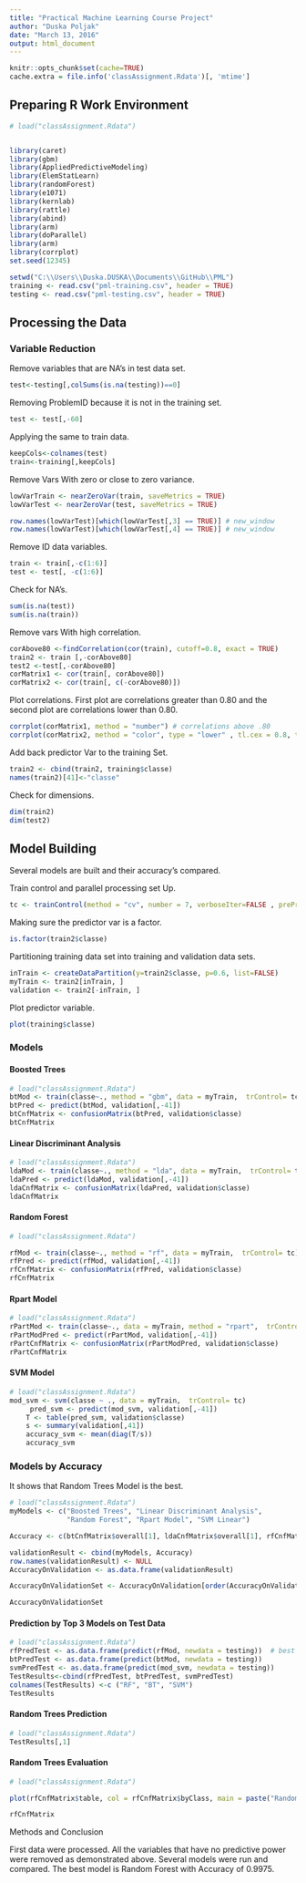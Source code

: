 ```yaml
---
title: "Practical Machine Learning Course Project"
author: "Duska Poljak"
date: "March 13, 2016"
output: html_document
---
```


```r
knitr::opts_chunk$set(cache=TRUE)
cache.extra = file.info('classAssignment.Rdata')[, 'mtime']
```

## Preparing R Work Environment 

```r
# load("classAssignment.Rdata")


library(caret)
library(gbm)
library(AppliedPredictiveModeling)
library(ElemStatLearn)
library(randomForest)
library(e1071)
library(kernlab)
library(rattle)
library(abind)
library(arm)
library(doParallel)
library(arm)
library(corrplot)
set.seed(12345)

setwd("C:\\Users\\Duska.DUSKA\\Documents\\GitHub\\PML")
training <- read.csv("pml-training.csv", header = TRUE)
testing <- read.csv("pml-testing.csv", header = TRUE)

```

## Processing the Data
### Variable Reduction 
Remove variables that are NA's in test data set. 
```r
test<-testing[,colSums(is.na(testing))==0]
```
 
Removing  ProblemID because it is not in the training set. 
```r
test <- test[,-60]
```
Applying the same to train data. 
```r
keepCols<-colnames(test)
train<-training[,keepCols]
```

Remove Vars With zero or close to zero variance.
```r
lowVarTrain <- nearZeroVar(train, saveMetrics = TRUE)  
lowVarTest <- nearZeroVar(test, saveMetrics = TRUE) 

row.names(lowVarTest)[which(lowVarTest[,3] == TRUE)] # new_window
row.names(lowVarTest)[which(lowVarTest[,4] == TRUE)] # new_window
```
Remove ID data variables. 
```r
train <- train[,-c(1:6)]
test <- test[, -c(1:6)]
```
Check for NA's. 
```r
sum(is.na(test)) 
sum(is.na(train)) 
```
Remove vars With high correlation. 
```r
corAbove80 <-findCorrelation(cor(train), cutoff=0.8, exact = TRUE)
train2 <- train [,-corAbove80]
test2 <-test[,-corAbove80]
corMatrix1 <- cor(train[, corAbove80])
corMatrix2 <- cor(train[, c(-corAbove80)])
```
Plot correlations. First plot are correlations greater than 0.80 and the second plot are correlations lower than 0.80.
```r
corrplot(corMatrix1, method = "number") # correlations above .80
corrplot(corMatrix2, method = "color", type = "lower" , tl.cex = 0.8, tl.col = rgb(0, 0, 0))
```

Add back predictor Var to the training Set. 
```r
train2 <- cbind(train2, training$classe)
names(train2)[41]<-"classe"
```
Check for dimensions. 
```r
dim(train2)
dim(test2)
```

## Model Building 

Several models are built and their accuracy's compared.

Train control and parallel processing set Up.
```r
tc <- trainControl(method = "cv", number = 7, verboseIter=FALSE , preProcOptions="pca", allowParallel=TRUE)

```
Making sure the predictor var is a factor. 
``` r
is.factor(train2$classe)
```
Partitioning training data set into training and validation data sets. 
```r
inTrain <- createDataPartition(y=train2$classe, p=0.6, list=FALSE)
myTrain <- train2[inTrain, ] 
validation <- train2[-inTrain, ]

```
Plot predictor variable. 
```r
plot(training$classe)
```

### Models 
#### Boosted Trees
```r
# load("classAssignment.Rdata")
btMod <- train(classe~., method = "gbm", data = myTrain,  trControl= tc)
btPred <- predict(btMod, validation[,-41])
btCnfMatrix <- confusionMatrix(btPred, validation$classe)
btCnfMatrix
```

#### Linear Discriminant Analysis
```r
# load("classAssignment.Rdata")
ldaMod <- train(classe~., method = "lda", data = myTrain,  trControl= tc)
ldaPred <- predict(ldaMod, validation[,-41])
ldaCnfMatrix <- confusionMatrix(ldaPred, validation$classe)
ldaCnfMatrix
```

#### Random Forest 
``` r
# load("classAssignment.Rdata")

rfMod <- train(classe~., method = "rf", data = myTrain,  trControl= tc)
rfPred <- predict(rfMod, validation[,-41])
rfCnfMatrix <- confusionMatrix(rfPred, validation$classe)
rfCnfMatrix
```
#### Rpart Model 

```r
# load("classAssignment.Rdata")
rPartMod <- train(classe~., data = myTrain, method = "rpart",  trControl= tc)
rPartModPred <- predict(rPartMod, validation[,-41])
rPartCnfMatrix <- confusionMatrix(rPartModPred, validation$classe)
rPartCnfMatrix
```
#### SVM Model 
```r
# load("classAssignment.Rdata")
mod_svm <- svm(classe ~ ., data = myTrain,  trControl= tc)
     pred_svm <- predict(mod_svm, validation[,-41])
    T <- table(pred_svm, validation$classe)
    s <- summary(validation[,41])
    accuracy_svm <- mean(diag(T/s))
    accuracy_svm
```

### Models by Accuracy 
It shows that Random Trees Model is the best. 
```r
# load("classAssignment.Rdata")
myModels <- c("Boosted Trees", "Linear Discriminant Analysis", 
              "Random Forest", "Rpart Model", "SVM Linear")

Accuracy <- c(btCnfMatrix$overall[1], ldaCnfMatrix$overall[1], rfCnfMatrix$overall[1], rPartCnfMatrix$overall[1], accuracy_svm)

validationResult <- cbind(myModels, Accuracy)
row.names(validationResult) <- NULL
AccuracyOnValidation <- as.data.frame(validationResult)

AccuracyOnValidationSet <- AccuracyOnValidation[order(AccuracyOnValidation[,2], decreasing = TRUE),]

AccuracyOnValidationSet
```

#### Prediction by Top 3 Models on Test Data
```r
# load("classAssignment.Rdata")
rfPredTest <- as.data.frame(predict(rfMod, newdata = testing))  # best model 
btPredTest <- as.data.frame(predict(btMod, newdata = testing))
svmPredTest <- as.data.frame(predict(mod_svm, newdata = testing))
TestResults<-cbind(rfPredTest, btPredTest, svmPredTest)
colnames(TestResults) <-c ("RF", "BT", "SVM")
TestResults 
```

#### Random Trees Prediction
```r
# load("classAssignment.Rdata")
TestResults[,1]
```

#### Random Trees Evaluation 
```r
# load("classAssignment.Rdata")

plot(rfCnfMatrix$table, col = rfCnfMatrix$byClass, main = paste("Random Forest Model Accuracy =", round(rfCnfMatrix$overall['Accuracy'],3)))

rfCnfMatrix
```

Methods and Conclusion 

First data were processed. All the variables that have no predictive power were removed as demonstrated above. Several models were run and compared. The best model is Random Forest with Accuracy of 0.9975.  









